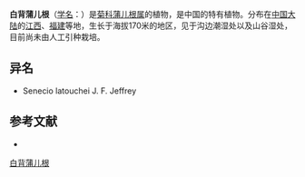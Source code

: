{{Speciesbox
| name = 白背蒲儿根
| status = 
| status_system = 
| image =
| genus = Sinosenecio
| species = latouchei
| authority = (J. F. Jeffr.) B. Nord.
}}

'''白背蒲儿根'''（[[学名|学名]]：{{lang|la|''Sinosenecio latouchei''}}）是[[菊科|菊科]][[蒲儿根属|蒲儿根属]]的植物，是中国的特有植物。分布在[[中国大陆|中国大陆]]的[[江西|江西]]、[[福建|福建]]等地，生长于海拔170米的地区，见于沟边潮湿处以及山谷湿处，目前尚未由人工引种栽培。

== 异名 ==
* Senecio latouchei J. F. Jeffrey

== 参考文献 ==
<div class="references-small">
* {{cite web| url =http://www.bioinfo.cn/db05/KmzwSpecies.php?action=view&id=5549| title =白背蒲儿根| work =《中国高等植物数据库全库》| publisher =中国科学院微生物研究所| author =昆明植物研究所| accessdate =2009-02-24| deadurl =yes| archiveurl =https://web.archive.org/web/20160305081002/http://www.bioinfo.cn/db05/KmzwSpecies.php?action=view&id=5549| archivedate =2016-03-05}}
</div>
{{Taxonbar|from=Q15227022}}

[[Category:蒲儿根属|白背蒲儿根]]


{{植物小作品}}